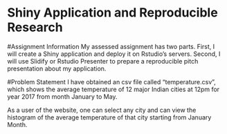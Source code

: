 Shiny Application and Reproducible Research
============================================================
#Assignment Information
My assessed assignment has two parts. First, I will create a Shiny application and deploy it on Rstudio's servers. Second, I will use Slidify or Rstudio Presenter to prepare a reproducible pitch presentation about my application.

#Problem Statement
I have obtained an csv file called "temperature.csv", which shows the average temperature of 12 major Indian cities at 12pm for year 2017 from month January to May.

As a user of the website, one can select any city and can view the histogram of the average temperature of that city starting from January Month.